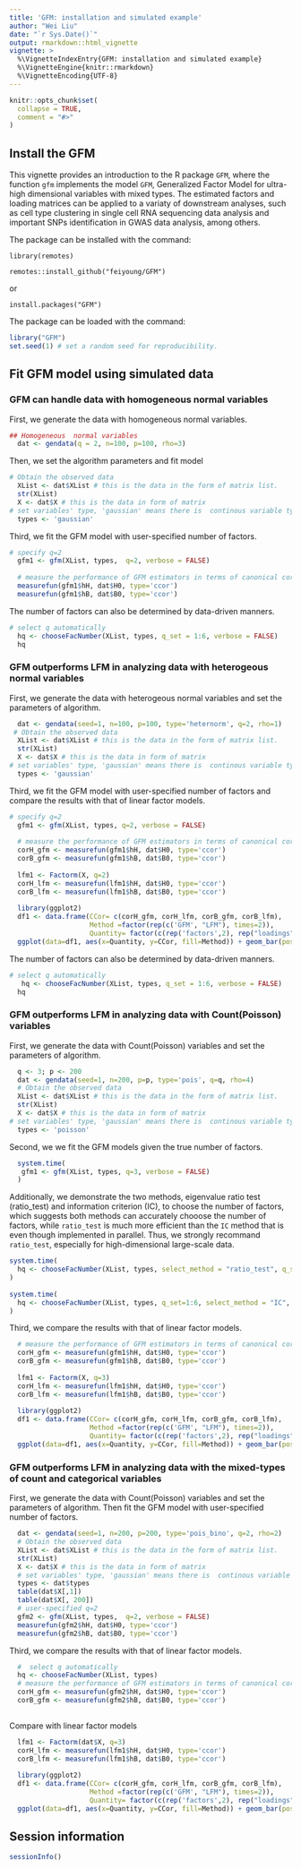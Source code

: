 ---
title: 'GFM: installation and simulated example'
author: "Wei Liu"
date: "`r Sys.Date()`"
output: rmarkdown::html_vignette
vignette: >
  %\VignetteIndexEntry{GFM: installation and simulated example}
  %\VignetteEngine{knitr::rmarkdown}
  %\VignetteEncoding{UTF-8}
---

```{r, include = FALSE}
knitr::opts_chunk$set(
  collapse = TRUE,
  comment = "#>"
)
```




## Install the GFM
This vignette provides an introduction to the R package `GFM`, where the function `gfm` implements the model `GFM`, Generalized Factor Model for ultra-high dimensional variables with mixed types. The estimated factors and loading matrices can be applied to a variaty of downstream analyses, such as cell type clustering in single cell RNA sequencing data analysis and important SNPs identification in GWAS data analysis, among others.

The package can be installed with the command:

`library(remotes)`

`remotes::install_github("feiyoung/GFM")`

or

`install.packages("GFM")`

The package can be loaded with the command:
```{r  eval=FALSE}
library("GFM")
set.seed(1) # set a random seed for reproducibility.
```

## Fit GFM model using simulated data
### GFM can handle data with  homogeneous  normal variables
First, we generate the data with  homogeneous  normal variables.
```{r  eval=FALSE}
## Homogeneous  normal variables
  dat <- gendata(q = 2, n=100, p=100, rho=3)
```
Then, we set the algorithm parameters and fit model
```{r eval=FALSE}
# Obtain the observed data
  XList <- dat$XList # this is the data in the form of matrix list.
  str(XList)
  X <- dat$X # this is the data in form of matrix
# set variables' type, 'gaussian' means there is  continous variable type.
  types <- 'gaussian' 
```
Third, we fit the GFM model with user-specified number of factors.
```{r  eval=FALSE}
# specify q=2
  gfm1 <- gfm(XList, types,  q=2, verbose = FALSE)
  
  # measure the performance of GFM estimators in terms of canonical correlations
  measurefun(gfm1$hH, dat$H0, type='ccor')
  measurefun(gfm1$hB, dat$B0, type='ccor')
```
The number of factors can also be determined by data-driven manners.
```{r  eval=FALSE}
# select q automatically
  hq <- chooseFacNumber(XList, types, q_set = 1:6, verbose = FALSE)
  hq
```


### GFM outperforms LFM in analyzing data with  heterogeous normal variables
First, we generate the data with  heterogeous  normal variables and set the parameters of algorithm.
```{r  eval=FALSE}
  dat <- gendata(seed=1, n=100, p=100, type='heternorm', q=2, rho=1)
 # Obtain the observed data
  XList <- dat$XList # this is the data in the form of matrix list.
  str(XList)
  X <- dat$X # this is the data in form of matrix
# set variables' type, 'gaussian' means there is  continous variable type.
  types <- 'gaussian' 
```

Third, we fit the GFM model with user-specified number of factors and compare the results with that of linear factor models.
```{r  eval=FALSE}
# specify q=2
  gfm1 <- gfm(XList, types, q=2, verbose = FALSE)
  
  # measure the performance of GFM estimators in terms of canonical correlations
  corH_gfm <- measurefun(gfm1$hH, dat$H0, type='ccor')
  corB_gfm <- measurefun(gfm1$hB, dat$B0, type='ccor')
  
  lfm1 <- Factorm(X, q=2)
  corH_lfm <- measurefun(lfm1$hH, dat$H0, type='ccor')
  corB_lfm <- measurefun(lfm1$hB, dat$B0, type='ccor')
  
  library(ggplot2)
  df1 <- data.frame(CCor= c(corH_gfm, corH_lfm, corB_gfm, corB_lfm),
                    Method =factor(rep(c('GFM', "LFM"), times=2)),
                    Quantity= factor(c(rep('factors',2), rep("loadings", 2))))
  ggplot(data=df1, aes(x=Quantity, y=CCor, fill=Method)) + geom_bar(position = "dodge", stat="identity",width = 0.5)
```

The number of factors can also be determined by data-driven manners.
```{r  eval=FALSE}
# select q automatically
   hq <- chooseFacNumber(XList, types, q_set = 1:6, verbose = FALSE)
  hq
```

### GFM outperforms LFM in analyzing data with  Count(Poisson) variables
First, we generate the data with  Count(Poisson) variables and set the parameters of algorithm.
```{r  eval=FALSE}
  q <- 3; p <- 200
  dat <- gendata(seed=1, n=200, p=p, type='pois', q=q, rho=4)
  # Obtain the observed data
  XList <- dat$XList # this is the data in the form of matrix list.
  str(XList)
  X <- dat$X # this is the data in form of matrix
# set variables' type, 'gaussian' means there is  continous variable type.
  types <- 'poisson'
```

Second, we we fit the GFM models given the true number of factors. 
```{r  eval=FALSE}
  system.time(
   gfm1 <- gfm(XList, types, q=3, verbose = FALSE)
  )
```
Additionally, we demonstrate the two methods, eigenvalue ratio test (ratio_test) and information criterion (IC), to choose the number of factors, which suggests both methods can accurately chooose the number of factors, while `ratio_test` is much more efficient than the `IC` method that is even though implemented in  parallel. Thus, we strongly recommand `ratio_test`, especially for high-dimensional large-scale data.
```{r  eval=FALSE}
system.time(
  hq <- chooseFacNumber(XList, types, select_method = "ratio_test", q_set = 1:6, verbose=FALSE)
)
 
system.time(
  hq <- chooseFacNumber(XList, types, q_set=1:6, select_method = "IC", parallelList=list(parallel=TRUE))
)

``` 


Third, we compare the results with that of linear factor models.
```{r  eval=FALSE}

  # measure the performance of GFM estimators in terms of canonical correlations
  corH_gfm <- measurefun(gfm1$hH, dat$H0, type='ccor')
  corB_gfm <- measurefun(gfm1$hB, dat$B0, type='ccor')
  
  lfm1 <- Factorm(X, q=3)
  corH_lfm <- measurefun(lfm1$hH, dat$H0, type='ccor')
  corB_lfm <- measurefun(lfm1$hB, dat$B0, type='ccor')
  
  library(ggplot2)
  df1 <- data.frame(CCor= c(corH_gfm, corH_lfm, corB_gfm, corB_lfm),
                    Method =factor(rep(c('GFM', "LFM"), times=2)),
                    Quantity= factor(c(rep('factors',2), rep("loadings", 2))))
  ggplot(data=df1, aes(x=Quantity, y=CCor, fill=Method)) + geom_bar(position = "dodge", stat="identity",width = 0.5)
```


### GFM outperforms LFM in analyzing data with  the mixed-types of count and categorical variables

First, we generate the data with  Count(Poisson) variables and set the parameters of algorithm. Then fit the GFM model with user-specified number of factors.
```{r  eval=FALSE}
  dat <- gendata(seed=1, n=200, p=200, type='pois_bino', q=2, rho=2)
  # Obtain the observed data
  XList <- dat$XList # this is the data in the form of matrix list.
  str(XList)
  X <- dat$X # this is the data in form of matrix
  # set variables' type, 'gaussian' means there is  continous variable type.
  types <- dat$types
  table(dat$X[,1])
  table(dat$X[, 200])
  # user-specified q=2
  gfm2 <- gfm(XList, types,  q=2, verbose = FALSE)
  measurefun(gfm2$hH, dat$H0, type='ccor')
  measurefun(gfm2$hB, dat$B0, type='ccor')
```


Third, we compare the results with that of linear factor models.
```{r  eval=FALSE}
  #  select q automatically
  hq <- chooseFacNumber(XList, types)
  # measure the performance of GFM estimators in terms of canonical correlations
  corH_gfm <- measurefun(gfm2$hH, dat$H0, type='ccor')
  corB_gfm <- measurefun(gfm2$hB, dat$B0, type='ccor')
  
```
Compare with linear factor models
```{r  eval=FALSE}
  lfm1 <- Factorm(dat$X, q=3)
  corH_lfm <- measurefun(lfm1$hH, dat$H0, type='ccor')
  corB_lfm <- measurefun(lfm1$hB, dat$B0, type='ccor')
  
  library(ggplot2)
  df1 <- data.frame(CCor= c(corH_gfm, corH_lfm, corB_gfm, corB_lfm),
                    Method =factor(rep(c('GFM', "LFM"), times=2)),
                    Quantity= factor(c(rep('factors',2), rep("loadings", 2))))
  ggplot(data=df1, aes(x=Quantity, y=CCor, fill=Method)) + geom_bar(position = "dodge", stat="identity",width = 0.5)
```
## Session information
```{r}
sessionInfo()
```
